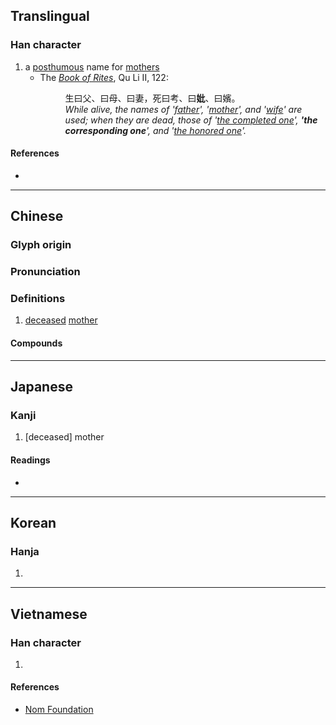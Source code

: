 {{character info}}
==Translingual==

===Han character===
{{Han char|rn=38|rad=女|as=04|sn=7|four=41410|canj=VPP|ids=⿰女比}}

# a [[posthumous]] name for [[mother]]s
#* The ''[[w:Book of Rites|Book of Rites]]'', Qu Li II, 122:
#*: 生曰父、曰母、曰妻，死曰考、曰'''妣'''、曰嬪。
#*: ''While alive, the names of '[[父|father]]', '[[母|mother]]', and '[[妻|wife]]' are used; when they are dead, those of '[[考|the completed one]]', ''''the corresponding one'''', and '[[嬪|the honored one]]'.''

====References====
* {{Han ref|kx=0257.030|dkj=06103|dj=0521.160|hdz=21030.080|uh=59A3|ud=22947|bh=A7AD|bd=42925}}

----

==Chinese==
{{zh-forms}}

===Glyph origin===
{{Han etym}}

===Pronunciation===
{{zh-pron
|m=bǐ
|c=bei2
|mn=pí
|mc=y
|oc=y
|cat=n
}}

===Definitions===
{{zh-hanzi}}

# {{lb|zh|literary}} [[deceased]] [[mother]]

====Compounds====
{{zh-der|先妣|先祖妣|如喪考妣|皇妣|祖妣|皇祖妣|考妣|顯祖妣|顯妣|若喪考妣}}

----

==Japanese==

===Kanji===
{{ja-kanji|grade=|rs=女04}}

# [deceased] mother

====Readings====
* {{ja-readings|on=[[ひ]] (hi)|kun=[[なきはは]] (nakihaha)}}

----

==Korean==

===Hanja===
{{ko-hanja|hangeul=비|rv=bi|mr=pi}}

# {{rfdef|ko|sort=女04}}

----

==Vietnamese==

===Han character===
{{vi-hantu|[[tỉ]]|rs=女04}}

# {{rfdef|vi|sort=女04}}

====References====
* [http://nomfoundation.org/common/nom_details.php?codepoint=59a3 Nom Foundation]